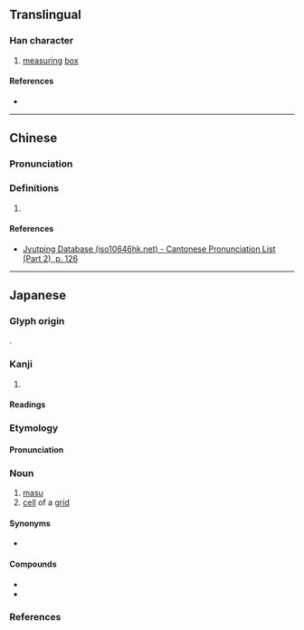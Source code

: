 {{character info}}
==Translingual==

===Han character===
{{Han char|rn=75|rad=木|as=04|sn=8|four=|canj=DHT|ids=⿰木升}}

# [[measuring]] [[box]]

====References====
* {{Han ref|kx=0517.011|dkj=14577|hdz=21170.121|uh=67A1|ud=26529}}

----

==Chinese==
{{zh-forms}}

===Pronunciation===
{{zh-pron
|m=dǒu,shēng
|c=dau2,sing1
|mc=y
|oc=y
|cat=
}}

===Definitions===
{{zh-hanzi}}

# {{rfdef|zh}}

====References====
* [http://www.iso10646hk.net/jp/document/download.jsp Jyutping Database (iso10646hk.net) - Cantonese Pronunciation List (Part 2), p. 126]

----

==Japanese==

===Glyph origin===
{{ja-etym-kokuji}}.

===Kanji===
{{ja-kanji|grade=|rs=木04}}

# {{rfdef|ja|sort=木04}}

====Readings====
{{ja-readings
|on=
|kun=ます-
}}

===Etymology===
{{wikipedia|lang=ja}}
{{ja-kanjitab|ます|yomi=k|alt=升,桝,斗}}

====Pronunciation====
{{ja-pron|ます|acc=0|acc_ref=DJR|acc2=2|acc2_ref=DJR}}

===Noun===
{{ja-noun|ます|マス}}

# [[masu]] {{gloss|square wooden box}}
# [[cell]] of a [[grid]]
#: {{ja-usex|[[全て]]の'''マス'''を[[埋める|埋め]]ろ。|すべて の '''マス''' を うめろ。|Fill in all of the '''cells'''.}}

====Synonyms====
* {{sense|cell of a grid}} {{ja-r|枡目|ますめ}}

====Compounds====
* {{ja-r|枡%記%号|ます%き%ごう}}
* {{ja-r|枡目|ますめ}}

===References===
<references/>